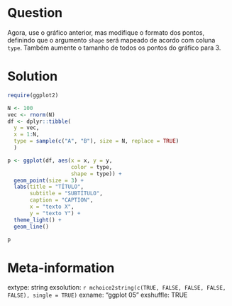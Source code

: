 ```r

```

Question
========

Agora, use o gráfico anterior, mas modifique o formato dos pontos, definindo que o argumento `shape` será mapeado de acordo com coluna `type`. Também aumente o tamanho de todos os pontos do gráfico para 3. 

Solution
================

```r
require(ggplot2)

N <- 100
vec <- rnorm(N)
df <- dplyr::tibble(
  y = vec,
  x = 1:N,
  type = sample(c("A", "B"), size = N, replace = TRUE)
  )

p <- ggplot(df, aes(x = x, y = y, 
                    color = type, 
                    shape = type)) + 
  geom_point(size = 3) + 
  labs(title = "TÍTULO",
       subtitle = "SUBTÍTULO",
       caption = "CAPTION",
       x = "texto X",
       y = "texto Y") + 
  theme_light() + 
  geom_line()

p
```

Meta-information
================
extype: string
exsolution: `r mchoice2string(c(TRUE, FALSE, FALSE, FALSE, FALSE), single = TRUE)`
exname: "ggplot 05"
exshuffle: TRUE

